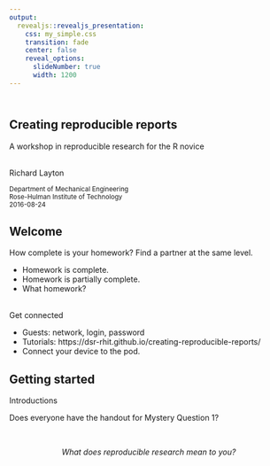 ```yaml
---
output:
  revealjs::revealjs_presentation:
    css: my_simple.css
    transition: fade
    center: false
    reveal_options:
      slideNumber: true
      width: 1200
---
```







## <br>Creating reproducible reports

A workshop in reproducible research for the R novice

<br>Richard Layton

<small>
Department of Mechanical Engineering  
Rose-Hulman Institute of Technology  
2016-08-24  
</small>
 


## Welcome

How complete is your homework? Find a partner at the same level.  

- Homework is complete. 
- Homework is partially complete.   
- What homework?  

<br>Get connected

- Guests: network, login, password  
- Tutorials: https://dsr-rhit.github.io/creating-reproducible-reports/  
- Connect your device to the pod.   




## Getting started

Introductions

Does everyone have the handout for Mystery Question 1?

<br><p style="text-align:center">
<span class="fragment fade-down">
*What does reproducible research mean to you?*
</span>
</p>




